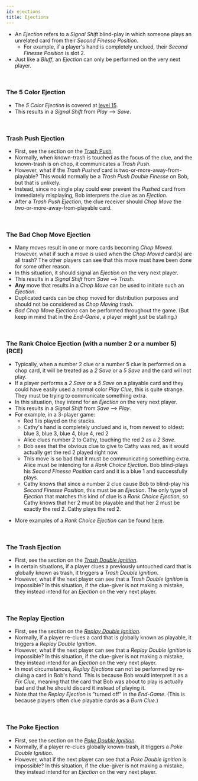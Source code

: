 ```yaml
---
id: ejections
title: Ejections
---
```



- An *Ejection* refers to a _Signal Shift_ blind-play in which someone plays an unrelated card from their *Second Finesse Position*.
  - For example, if a player's hand is completely unclued, their *Second Finesse Position* is slot 2.
- Just like a *Bluff*, an *Ejection* can only be performed on the very next player.

<br />

### The 5 Color Ejection

- The _5 Color Ejection_ is covered at [level 15](../level-15.mdx#the-5-color-ejection-5ce).
- This results in a _Signal Shift_ from _Play_ --> _Save_.

<br />

### Trash Push Ejection

- First, see the section on the [Trash Push](../level-13.mdx#the-trash-push).
- Normally, when known-trash is touched as the focus of the clue, and the known-trash is on chop, it communicates a _Trash Push_.
- However, what if the _Trash Pushed_ card is two-or-more-away-from-playable? This would normally be a _Trash Push Double Finesse_ on Bob, but that is unlikely.
- Instead, since no single play could ever prevent the _Pushed_ card from immediately misplaying, Bob interprets the clue as an _Ejection_.
- After a _Trash Push Ejection_, the clue receiver should _Chop Move_ the two-or-more-away-from-playable card.

<br />

### The Bad Chop Move Ejection

- Many moves result in one or more cards becoming _Chop Moved_. However, what if such a move is used when the _Chop Moved_ card(s) are all trash? The other players can see that this move must have been done for some other reason.
- In this situation, it should signal an _Ejection_ on the very next player.
- This results in a _Signal Shift_ from _Save_ --> _Trash_.
- **Any** move that results in a _Chop Move_ can be used to initiate such an _Ejection_.
- Duplicated cards can be chop moved for distribution purposes and should not be considered as _Chop Moving_ trash.
- _Bad Chop Move Ejections_ can be performed throughout the game. (But keep in mind that in the _End-Game_, a player might just be stalling.)

<br />

### The Rank Choice Ejection (with a number 2 or a number 5) (RCE)

- Typically, when a number 2 clue or a number 5 clue is performed on a chop card, it will be treated as a _2 Save_ or a _5 Save_ and the card will not play.
- If a player performs a _2 Save_ or a _5 Save_ on a playable card and they could have easily used a normal color _Play Clue_, this is quite strange. They must be trying to communicate something extra.
- In this situation, they intend for an _Ejection_ on the very next player.
- This results in a _Signal Shift_ from _Save_ --> _Play_.
- For example, in a 3-player game:
  - Red 1 is played on the stacks.
  - Cathy's hand is completely unclued and is, from newest to oldest: blue 3, blue 3, blue 4, blue 4, red 2
  - Alice clues number 2 to Cathy, touching the red 2 as a _2 Save_.
  - Bob sees that the obvious clue to give to Cathy was red, as it would actually get the red 2 played right now.
  - This move is so bad that it must be communicating something extra. Alice must be intending for a _Rank Choice Ejection_. Bob blind-plays his _Second Finesse Position_ card and it is a blue 1 and successfully plays.
  - Cathy knows that since a number 2 clue cause Bob to blind-play his _Second Finesse Position_, this must be an _Ejection_. The only type of _Ejection_ that matches this kind of clue is a _Rank Choice Ejection_, so Cathy knows that her 2 must be playable and that her 2 must be exactly the red 2. Cathy plays the red 2.

<RankChoice />

- More examples of a _Rank Choice Ejection_ can be found [here](../examples/rank-choice-ejection.mdx).

<br />

### The Trash Ejection

- First, see the section on the _[Trash Double Ignition](../level-20.mdx#the-trash-double-ignition)_.
- In certain situations, if a player clues a previously untouched card that is globally known as trash, it triggers a _Trash Double Ignition_.
- However, what if the next player can see that a _Trash Double Ignition_ is impossible? In this situation, if the clue-giver is not making a mistake, they instead intend for an _Ejection_ on the very next player.

<br />

### The Replay Ejection

- First, see the section on the _[Replay Double Ignition](../level-20.mdx#the-replay-double-ignition)_.
- Normally, if a player re-clues a card that is globally known as playable, it triggers a _Replay Double Ignition_.
- However, what if the next player can see that a _Replay Double Ignition_ is impossible? In this situation, if the clue-giver is not making a mistake, they instead intend for an _Ejection_ on the very next player.
- In most circumstances, _Replay Ejections_ can not be performed by re-cluing a card in Bob's hand. This is because Bob would interpret it as a _Fix Clue_, meaning that the card that Bob was about to play is actually bad and that he should discard it instead of playing it.
- Note that the _Replay Ejection_ is "turned off" in the _End-Game_. (This is because players often clue playable cards as a _Burn Clue_.)

<br />

### The Poke Ejection

- First, see the section on the _[Poke Double Ignition](../level-20.mdx#the-poke-double-ignition)_.
- Normally, if a player re-clues globally known-trash, it triggers a _Poke Double Ignition_.
- However, what if the next player can see that a _Poke Double Ignition_ is impossible? In this situation, if the clue-giver is not making a mistake, they instead intend for an _Ejection_ on the very next player.

<br />

